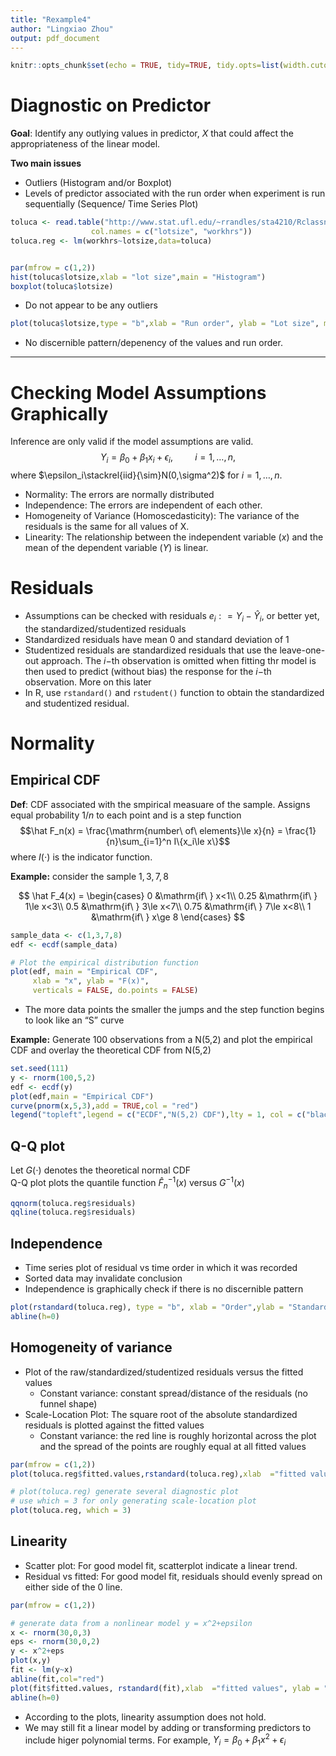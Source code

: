 ```yaml
---
title: "Rexample4"
author: "Lingxiao Zhou"
output: pdf_document
---
```


```r
knitr::opts_chunk$set(echo = TRUE, tidy=TRUE, tidy.opts=list(width.cutoff=60))
```



# Diagnostic on Predictor

**Goal**: Identify any outlying values in predictor, $X$ that could affect the appropriateness of the linear model.

**Two main issues**

* Outliers (Histogram and/or Boxplot)
* Levels of predictor associated with the run order when experiment is run sequentially (Sequence/ Time Series Plot)

```r
toluca <- read.table("http://www.stat.ufl.edu/~rrandles/sta4210/Rclassnotes/data/textdatasets/KutnerData/Chapter%20%201%20Data%20Sets/CH01TA01.txt",
                  col.names = c("lotsize", "workhrs"))
toluca.reg <- lm(workhrs~lotsize,data=toluca)


par(mfrow = c(1,2))
hist(toluca$lotsize,xlab = "lot size",main = "Histogram")
boxplot(toluca$lotsize)
```

* Do not appear to be any outliers


```r
plot(toluca$lotsize,type = "b",xlab = "Run order", ylab = "Lot size", main = "Sequence Plot")
```

* No discernible pattern/depenency of the values and run order.



---

# Checking Model Assumptions Graphically

Inference are only valid if the model assumptions are valid.
$$Y_i = \beta_0+\beta_1x_i+\epsilon_i,\hspace{1cm}i=1,\dots,n,$$ where $\epsilon_i\stackrel{iid}{\sim}N(0,\sigma^2)$ for $i = 1,\dots,n.$

* Normality: The errors are normally distributed
* Independence: The errors are independent of each other.
* Homogeneity of Variance (Homoscedasticity): The variance of the residuals is the same for all values of X.
* Linearity: The relationship between the independent variable ($x$) and the mean of the dependent variable ($Y$) is linear.


# Residuals

* Assumptions can be checked with residuals $e_i: = Y_i-\hat Y_i$, or better yet, the standardized/studentized residuals
* Standardized residuals have mean 0 and standard deviation of 1
* Studentized residuals are standardized residuals that use the leave-one-out approach. The $i-$th observation is omitted when fitting thr model is then used to predict (without bias) the response for the $i-$th observation. More on this later
* In R, use `rstandard()` and `rstudent()` function to obtain the standardized and studentized residual.

# Normality

## Empirical CDF

**Def**: CDF associated with the smpirical measuare of the sample. Assigns equal probability $1/n$ to each point and is a step function
$$\hat F_n(x) = \frac{\mathrm{number\  of\  elements}\le x}{n} = \frac{1}{n}\sum_{i=1}^n I\{x_i\le x\}$$
where $I(\cdot)$ is the indicator function.

**Example:** consider the sample $1,3,7,8$

$$
\hat F_4(x) = 
\begin{cases}
0 &\mathrm{if\  } x<1\\
0.25 &\mathrm{if\  } 1\le x<3\\
0.5 &\mathrm{if\  } 3\le x<7\\
0.75 &\mathrm{if\  } 7\le x<8\\
1 &\mathrm{if\  } x\ge 8
\end{cases}
$$
```r
sample_data <- c(1,3,7,8)
edf <- ecdf(sample_data)

# Plot the empirical distribution function
plot(edf, main = "Empirical CDF",
     xlab = "x", ylab = "F(x)",
     verticals = FALSE, do.points = FALSE)
```

* The more data points the smaller the jumps and the step function begins to look like an "S" curve

**Example:** Generate 100 observations from a N(5,2) and plot the empirical CDF and overlay the theoretical CDF from N(5,2)

```r
set.seed(111)
y <- rnorm(100,5,2)
edf <- ecdf(y)
plot(edf,main = "Empirical CDF")
curve(pnorm(x,5,3),add = TRUE,col = "red")
legend("topleft",legend = c("ECDF","N(5,2) CDF"),lty = 1, col = c("black","red"))
```

## Q-Q plot

Let $G(\cdot)$ denotes the theoretical normal CDF  
Q-Q plot plots the quantile function $\hat F_n^{-1}(x)$ versus $G^{-1}(x)$

```r
qqnorm(toluca.reg$residuals)
qqline(toluca.reg$residuals)
```

## Independence

* Time series plot of residual vs time order in which it was recorded
* Sorted data may invalidate conclusion
* Independence is graphically check if there is no discernible pattern

```r
plot(rstandard(toluca.reg), type = "b", xlab = "Order",ylab = "Standardized residual",main = "Independence")
abline(h=0)
```

## Homogeneity of variance

* Plot of the raw/standardized/studentized residuals versus the fitted values
    - Constant variance: constant spread/distance of the residuals (no funnel shape)
 
* Scale-Location Plot: The square root of the absolute standardized residuals is plotted against the fitted values
    - Constant variance: the red line is roughly horizontal across the plot and the spread of the points are roughly equal at all fitted values
    

```r
par(mfrow = c(1,2))
plot(toluca.reg$fitted.values,rstandard(toluca.reg),xlab  ="fitted values", ylab = "standardized residuals", main = "residual v.s fitted")

# plot(toluca.reg) generate several diagnostic plot
# use which = 3 for only generating scale-location plot
plot(toluca.reg, which = 3)
```

## Linearity

* Scatter plot: For good model fit, scatterplot indicate a linear trend.
* Residual vs fitted: For good model fit, residuals should evenly spread on either side of the 0 line.

```r
par(mfrow = c(1,2))

# generate data from a nonlinear model y = x^2+epsilon
x <- rnorm(30,0,3)
eps <- rnorm(30,0,2)
y <- x^2+eps
plot(x,y)
fit <- lm(y~x)
abline(fit,col="red")
plot(fit$fitted.values, rstandard(fit),xlab  ="fitted values", ylab = "standardized residuals")
abline(h=0)
```

* According to the plots, linearity assumption does not hold.
* We may still fit a linear model by adding or transforming predictors to include higer polynomial terms. For example, $Y_i = \beta_0+\beta_1x^2+\epsilon_i$
